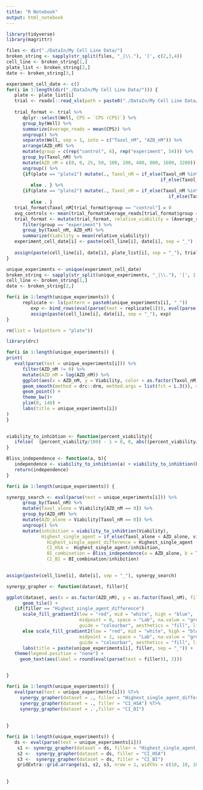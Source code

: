 ```yaml
---
title: "R Notebook"
output: html_notebook
---
```




```r
library(tidyverse)
library(magrittr)

files <- dir("./DataIn/My Cell Line Data/")
broken_string <- sapply(str_split(files, "_|\\."), '[', c(2,3,4))
cell_line <- broken_string[1,]
plate_list <- broken_string[2,]
date <- broken_string[3,]

experiment_cell_date <- c()
for(i in 1:length(dir("./DataIn/My Cell Line Data/"))) {
   plate <- plate_list[i]
   trial <- readxl::read_xls(path = paste0("./DataIn/My Cell Line Data/", files[i]))
   
   trial_format <- trial %>% 
      dplyr::select(Well, CPS = `CPS (CPS)`) %>% 
      group_by(Well) %>% 
      summarize(Average_reads = mean(CPS)) %>% 
      ungroup() %>% 
      separate(Well, sep = 1, into = c("Taxol_nM", "AZD_nM")) %>%
      arrange(AZD_nM) %>% 
      mutate(group = c(rep("control", 6), rep("experiment", 54))) %>% 
      group_by(Taxol_nM) %>% 
      mutate(AZD_nM = c(0, 0, 25, 50, 100, 200, 400, 800, 1600, 3200)) %>% 
      ungroup() %>% 
      {if(plate == "plate1") mutate(., Taxol_nM = if_else(Taxol_nM %in% LETTERS[2:3], 0, 
                                                         if_else(Taxol_nM %in% LETTERS[4:5], 0.5, 1))) 
         else . } %>% 
      {if(plate == "plate2") mutate(., Taxol_nM = if_else(Taxol_nM %in% LETTERS[2:3], 2.5, 
                                                            if_else(Taxol_nM %in% LETTERS[4:5], 5, 10))) 
         else . }
   trial_format$Taxol_nM[trial_format$group == "control"] = 0
   avg_controls <- mean(trial_format$Average_reads[trial_format$group == "control"])
   trial_format <- mutate(trial_format, relative_viability = (Average_reads/avg_controls)*100) %>% 
      filter(group == "experiment") %>% 
      group_by(Taxol_nM, AZD_nM) %>% 
      summarize(Viability = mean(relative_viability))
   experiment_cell_date[i] <- paste(cell_line[i], date[i], sep = "_")
   
   assign(paste(cell_line[i], date[i], plate_list[i], sep = "_"), trial_format)
}

unique_experiments <- unique(experiment_cell_date)
broken_string <- sapply(str_split(unique_experiments, "_|\\."), '[', 1:2)
cell_line <- broken_string[1,]
date <- broken_string[2,]

for(i in 1:length(unique_experiments)) {
      replicate <- ls(pattern = paste0(unique_experiments[i], "_"))
         exp <- bind_rows(eval(parse(text = replicate[1])), eval(parse(text = replicate[2])))
         assign(paste(cell_line[i], date[i], sep = "_"), exp)
}

rm(list = ls(pattern = "plate"))

library(drc)

for(i in 1:length(unique_experiments)) {
print(
   eval(parse(text = unique_experiments[i])) %>% 
      filter(AZD_nM != 0) %>% 
      mutate(AZD_nM = log(AZD_nM)) %>% 
      ggplot(aes(x = AZD_nM, y = Viability, color = as.factor(Taxol_nM))) + 
      geom_smooth(method = drc::drm, method.args = list(fct = L.3()), se = F) + 
      geom_point() +
      theme_bw()+ 
      ylim(0, 140) +
      labs(title = unique_experiments[i]) 
)  
}
      

```


```r

viability_to_inhibtion <- function(percent_viability){
   ifelse(  (percent_viability/100) - 1 > 0, 0, abs((percent_viability/100) - 1)  )
}

Bliss_independence <- function(a, b){
   independence <- viability_to_inhibtion(a) + viability_to_inhibtion(b) - viability_to_inhibtion(a)*viability_to_inhibtion(b)
   return(independence)
}

for(i in 1:length(unique_experiments)) {

synergy_search <- eval(parse(text = unique_experiments[i])) %>% 
      group_by(Taxol_nM) %>% 
      mutate(Taxol_alone = Viability[AZD_nM == 0]) %>% 
      group_by(AZD_nM) %>% 
      mutate(AZD_alone = Viability[Taxol_nM == 0]) %>% 
      ungroup() %>% 
      mutate(inhibition = viability_to_inhibtion(Viability), 
             Highest_single_agent = if_else(Taxol_alone < AZD_alone, viability_to_inhibtion(Taxol_alone), viability_to_inhibtion(AZD_alone)), 
               Highest_single_agent_difference = Highest_single_agent - inhibition,
               CI_HSA =  Highest_single_agent/inhibition, 
               BI_combination = Bliss_independence(a = AZD_alone, b = Taxol_alone), 
               CI_BI = BI_combination/inhibition)   
      

assign(paste(cell_line[i], date[i], sep = "_"), synergy_search)
```


```r

synergy_grapher <- function(dataset, filler){

ggplot(dataset, aes(x = as.factor(AZD_nM), y = as.factor(Taxol_nM), fill = eval(parse(text = filler)))) + 
      geom_tile() +
   {if(filler == "Highest_single_agent_difference") 
      scale_fill_gradient2(low = "red", mid = "white", high = "blue", 
                           midpoint = 0, space = "Lab", na.value = "grey50", 
                           guide = "colourbar", aesthetics = "fill", limits = c(-0.50,0.50)) 
      else scale_fill_gradient2(low = "red", mid = "white", high = "blue", 
                           midpoint = 1, space = "Lab", na.value = "grey50", 
                           guide = "colourbar", aesthetics = "fill", limits = c(0.01,2)) } + 
      labs(title = paste(unique_experiments[i], filler, sep = "_")) +
   theme(legend.position = "none") + 
     geom_text(aes(label = round(eval(parse(text = filler)), 2)))


}

for(i in 1:length(unique_experiments)) {
   eval(parse(text = unique_experiments[i])) %T>% 
     synergy_grapher(dataset = ., filler = "Highest_single_agent_difference") %T>% 
     synergy_grapher(dataset = ., filler = "CI_HSA") %T>% 
     synergy_grapher(dataset = . ,filler = "CI_BI")
   
   
}

```



```r
for(i in 1:length(unique_experiments)) {
   ds <- eval(parse(text = unique_experiments[i])) 
    s1 <- synergy_grapher(dataset = ds, filler = "Highest_single_agent_difference") 
    s2 <-  synergy_grapher(dataset = ds, filler = "CI_HSA") 
    s3 <-  synergy_grapher(dataset = ds, filler = "CI_BI")
    gridExtra::grid.arrange(s1, s2, s3, nrow = 1, widths = c(10, 10, 10))
   
   
}


   
```





